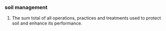 ===soil management===
# The sum total of all operations, practices and treatments used to protect soil and enhance its performance.